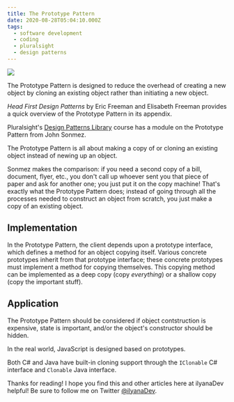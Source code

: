 ```yaml
---
title: The Prototype Pattern
date: 2020-08-28T05:04:10.000Z
tags:
  - software development
  - coding
  - pluralsight
  - design patterns
---
```


![](prototype-pattern.png)

The Prototype Pattern is designed to reduce the overhead of creating a new object by cloning an existing object rather than initiating a new object.

*Head First Design Patterns* by Eric Freeman and Elisabeth Freeman provides a quick overview of the Prototype Pattern in its appendix.

Pluralsight's [Design Patterns Library](https://app.pluralsight.com/library/courses/patterns-library/table-of-contents) course has a module on the Prototype Pattern from John Sonmez.

The Prototype Pattern is all about making a copy of or cloning an existing object instead of newing up an object.

Sonmez makes the comparison: if you need a second copy of a bill, document, flyer, etc., you don't call up whoever sent you that piece of paper and ask for another one; you just put it on the copy machine! That's exactly what the Prototype Pattern does; instead of going through all the processes needed to construct an object from scratch, you just make a copy of an existing object.

Implementation
--

In the Prototype Pattern, the client depends upon a prototype interface, which defines a method for an object copying itself. Various concrete prototypes inherit from that prototype interface; these concrete prototypes must implement a method for copying themselves. This copying method can be implemented as a deep copy (copy *everything*) or a shallow copy (copy the important stuff).

Application
--

The Prototype Pattern should be considered if object contstruction is expensive, state is important, and/or the object's constructor should be hidden.

In the real world, JavaScript is designed based on prototypes.

Both C# and Java have built-in cloning support through the `IClonable` C# interface and `Clonable` Java interface.

Thanks for reading! I hope you find this and other articles here at ilyanaDev helpful! Be sure to follow me on Twitter [@ilyanaDev](https://twitter.com/ilyanaDev).
